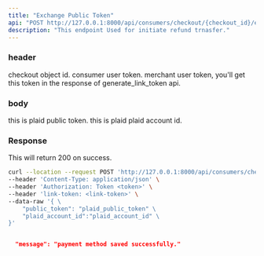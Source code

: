 ```yaml
---
title: "Exchange Public Token"
api: "POST http://127.0.0.1:8000/api/consumers/checkout/{checkout_id}/exchange_public_token/"
description: "This endpoint Used for initiate refund trnasfer."
---
```


### header
<ParamField path="checkout_id" type="string">
  checkout object id.
</ParamField>

<ParamField header="Authorization" type="string">
  consumer user token.
</ParamField>

<ParamField header="link-token" type="string">
  merchant user token, you'll get this token in the response of generate_link_token api.
</ParamField>

### body
<ParamField body="public_token" type="string">
  this is plaid public token.
</ParamField>

<ParamField body="plaid_account_id" type="string">
  this is plaid plaid account id.
</ParamField>

### Response

<ResponseField name="success" type="number">
  This will return 200 on success.
</ResponseField>

<RequestExample>

```bash Example Request
curl --location --request POST 'http://127.0.0.1:8000/api/consumers/checkout/{checkout_id}/exchange_public_token/' \
--header 'Content-Type: application/json' \
--header 'Authorization: Token <token>' \
--header 'link-token: <link-token>' \
--data-raw '{ \
    "public_token": "plaid_public_token" \
    "plaid_account_id":"plaid_account_id" \
}' 
```

</RequestExample>

<ResponseExample>

```json Response

  "message": "payment method saved successfully."
  
```

</ResponseExample>

